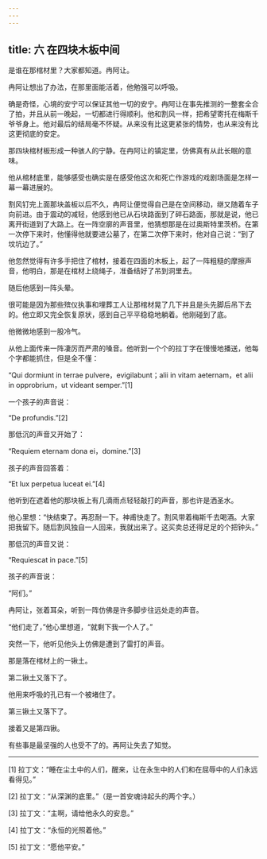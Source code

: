 ```yaml
---
---
---
```

title: 六 在四块木板中间
---




是谁在那棺材里？大家都知道。冉阿让。

冉阿让想出了办法，在那里面能活着，他勉强可以呼吸。

确是奇怪，心境的安宁可以保证其他一切的安宁。冉阿让在事先推测的一整套全合了拍，并且从前一晚起，一切都进行得顺利。他和割风一样，把希望寄托在梅斯千爷爷身上。他对最后的结局毫不怀疑。从来没有比这更紧张的情势，也从来没有比这更彻底的安定。

那四块棺材板形成一种骇人的宁静。在冉阿让的镇定里，仿佛真有从此长眠的意味。

他从棺材底里，能够感受也确实是在感受他这次和死亡作游戏的戏剧场面是怎样一幕一幕进展的。

割风钉完上面那块盖板以后不久，冉阿让便觉得自己是在空间移动，继又随着车子向前进。由于震动的减轻，他感到他已从石块路面到了碎石路面，那就是说，他已离开街道到了大路上。在一阵空廓的声音里，他猜想那是在过奥斯特里茨桥。在第一次停下来时，他懂得他就要进公墓了，在第二次停下来时，他对自己说：“到了坟坑边了。”

他忽然觉得有许多手把住了棺材，接着在四面的木板上，起了一阵粗糙的摩擦声音，他明白，那是在棺材上绕绳子，准备结好了吊到洞里去。

随后他感到一阵头晕。

很可能是因为那些殡仪执事和埋葬工人让那棺材晃了几下并且是头先脚后吊下去的。他立即又完全恢复原状，感到自己平平稳稳地躺着。他刚碰到了底。

他微微地感到一股冷气。

从他上面传来一阵凄厉而严肃的嗓音。他听到一个个的拉丁字在慢慢地播送，他每个字都能抓住，但是全不懂：

“Qui dormiunt in terrae pulvere，evigilabunt；alii in vitam aeternam，et alii in opprobrium，ut videant semper.”[1]

一个孩子的声音说：

“De profundis.”[2]

那低沉的声音又开始了：

“Requiem eternam dona ei，domine.”[3]

孩子的声音回答着：

“Et lux perpetua luceat ei.”[4]

他听到在遮着他的那块板上有几滴雨点轻轻敲打的声音，那也许是洒圣水。

他心里想：“快结束了。再忍耐一下。神甫快走了。割风带着梅斯千去喝酒。大家把我留下。随后割风独自一人回来，我就出来了。这买卖总还得足足的个把钟头。”

那低沉的声音又说：

“Requiescat in pace.”[5]

孩子的声音说：

“阿们。”

冉阿让，张着耳朵，听到一阵仿佛是许多脚步往远处走的声音。

“他们走了，”他心里想道，“就剩下我一个人了。”

突然一下，他听见他头上仿佛是遭到了雷打的声音。

那是落在棺材上的一锹土。

第二锹土又落下了。

他用来呼吸的孔已有一个被堵住了。

第三锹土又落下了。

接着又是第四锹。

有些事是最坚强的人也受不了的。再阿让失去了知觉。



* * *



[1] 拉丁文：“睡在尘土中的人们，醒来，让在永生中的人们和在屈辱中的人们永远看得见。”

[2] 拉丁文：“从深渊的底里。”（是一首安魂诗起头的两个字。）

[3] 拉丁文：“主啊，请给他永久的安息。”

[4] 拉丁文：“永恒的光照着他。”

[5] 拉丁文：“愿他平安。”
